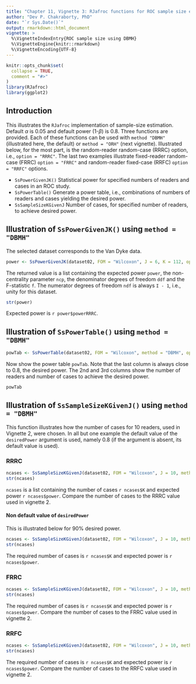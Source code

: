 ```yaml
---
title: "Chapter 11, Vignette 3: RJafroc functions for ROC sample size estimation using DBMH method"
author: "Dev P. Chakraborty, PhD"
date: "`r Sys.Date()`"
output: rmarkdown::html_document
vignette: >
  %\VignetteIndexEntry{ROC sample size using DBMH}
  %\VignetteEngine{knitr::rmarkdown}
  %\VignetteEncoding{UTF-8}
---
```


```r
knitr::opts_chunk$set(
  collapse = TRUE,
  comment = "#>"
)
library(RJafroc)
library(ggplot2)
```

## Introduction
This illustrates the `RJafroc` implementation of sample-size estimation. Default $\alpha$ is 0.05 and default power (1-$\beta$) is 0.8. Three functions are provided. Each of these functions can be used with `method "DBMH"` (illustrated here, the default) or `method = "ORH"` (next vignette). Illustrated below, for the most part, is the random-reader random-case (RRRC) option, i.e., `option = "RRRC"`. The last two examples illustrate fixed-reader random-case (FRRC) `option = "FRRC"` and random-reader fixed-case (RRFC) `option = "RRFC"` options.

* `SsPowerGivenJK()` 
    Statistical power for specified numbers of readers and cases in an ROC study.
* `SsPowerTable()` 
    Generate a power table, i.e., combinations of numbers of readers and cases yielding the desired power.
* `SsSampleSizeKGivenJ` 
    Number of cases, for specified number of readers, to achieve desired power.

## Illustration of `SsPowerGivenJK()` using `method = "DBMH"`

The selected dataset corresponds to the Van Dyke data.
```r
power <- SsPowerGivenJK(dataset02, FOM = "Wilcoxon", J = 6, K = 112, option = "RRRC")
````

The returned value is a list containing the expected power `power`, the non-centrality parameter `ncp`, the denominator degrees of freedom `ddf` and the F-statistic `f`. The numerator degrees of freedom `ndf` is always `I - 1`, i.e., unity for this dataset.

```r
str(power)
````

Expected power is `r power$powerRRRC`.


## Illustration of `SsPowerTable()` using `method = "DBMH"`

```r
powTab <- SsPowerTable(dataset02, FOM = "Wilcoxon", method = "DBMH", option = "RRRC")
````

Now show the power table `powTab`. Note that the last column is always close to 0.8, the desired power. The 2nd and 3rd columns show the number of readers and number of cases to achieve the desired power.

```r
powTab
````

## Illustration of `SsSampleSizeKGivenJ()` using `method = "DBMH"`

This function illustrates how the number of cases for 10 readers, used in Vignette 2, were chosen. In all but one example the default value of the `desiredPower` argument is used, namely 0.8 (if the argument is absent, its default value is used).

### RRRC

```r
ncases <- SsSampleSizeKGivenJ(dataset02, FOM = "Wilcoxon", J = 10, method = "DBMH", option = "RRRC")
str(ncases)
````

`ncases` is a list containing the number of cases `r ncases$K` and expected power `r ncases$power`. Compare the number of cases to the RRRC value used in vignette 2.

#### Non default value of `desiredPower`
This is illustrated below for 90% desired power.

```r
ncases <- SsSampleSizeKGivenJ(dataset02, FOM = "Wilcoxon", J = 10, method = "DBMH", option = "RRRC", desiredPower = 0.9)
str(ncases)
````

The required number of cases is `r ncases$K` and expected power is `r ncases$power`. 

### FRRC

```r
ncases <- SsSampleSizeKGivenJ(dataset02, FOM = "Wilcoxon", J = 10, method = "DBMH", option = "FRRC")
str(ncases)
````

The required number of cases is `r ncases$K` and expected power is `r ncases$power`. Compare the number of cases to the FRRC value used in vignette 2.

### RRFC

```r
ncases <- SsSampleSizeKGivenJ(dataset02, FOM = "Wilcoxon", J = 10, method = "DBMH", option = "RRFC")
str(ncases)
````

The required number of cases is `r ncases$K` and expected power is `r ncases$power`. Compare the number of cases to the RRFC value used in vignette 2.



